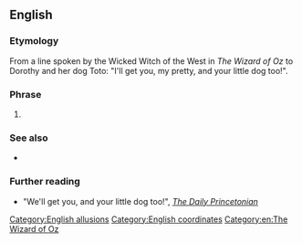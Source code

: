 ==English==

===Etymology===
From a line spoken by the Wicked Witch of the West in ''The Wizard of Oz'' to Dorothy and her dog Toto: "I'll get you, my pretty, and your little dog too!".

===Phrase===
{{en-phrase}}

# {{lb|en|humorous}} {{n-g|A statement that not only will the person being addressed be punished but their conspirators will also.}}

===See also===
* {{l|en|and the horse you rode in on}}

===Further reading===
* "We'll get you, and your little dog too!", ''[https://archive.is/20130628234611/www.dailyprincetonian.com/archives/2007/12/10/news/19654.shtml The Daily Princetonian]''

[[Category:English allusions]]
[[Category:English coordinates]]
[[Category:en:The Wizard of Oz]]